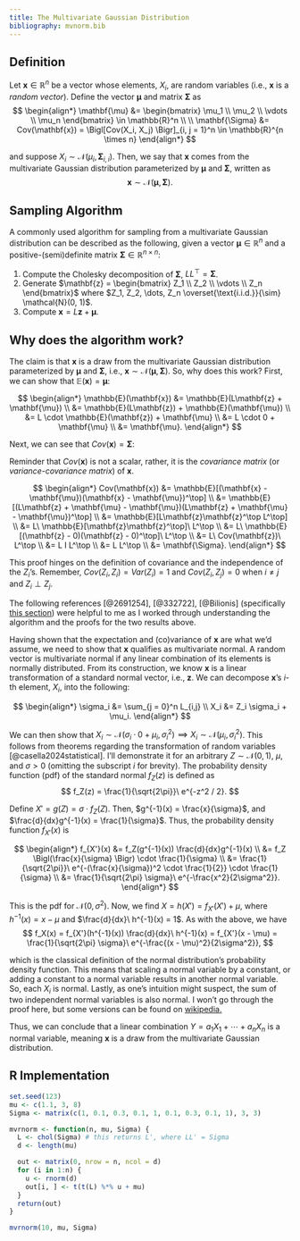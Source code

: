 ```yaml
---
title: The Multivariate Gaussian Distribution
bibliography: mvnorm.bib
---
```


## Definition

Let $\mathbf{x} \in \mathbb{R}^n$ be a vector whose elements, $X_i$, are random variables (i.e., $\mathbf{x}$ is a *random vector*). Define the vector $\mathbf{\mu}$ and matrix $\mathbf{\Sigma}$ as
$$
\begin{align*}
\mathbf{\mu} &= \begin{bmatrix} \mu_1 \\ \mu_2 \\ \vdots \\ \mu_n \end{bmatrix} \in \mathbb{R}^n \\ \\
\mathbf{\Sigma} &= Cov(\mathbf{x}) = \Bigl[Cov(X_i, X_j) \Bigr]_{i, j = 1}^n \in \mathbb{R}^{n \times n}
\end{align*}
$$

and suppose $X_i \sim \mathcal{N}(\mu_i, \mathbf{\Sigma}_{i, i})$. Then, we say that $\mathbf{x}$ comes from the multivariate Gaussian distribution parameterized by $\mathbf{\mu}$ and $\mathbf{\Sigma}$, written as
$$
\mathbf{x} \sim \mathcal{N}(\mathbf{\mu}, \mathbf{\Sigma}).
$$


## Sampling Algorithm

A commonly used algorithm for sampling from a multivariate Gaussian distribution can be described as the following, given a vector $\mathbf{\mu} \in \mathbb{R}^n$ and a positive-(semi)definite matrix $\mathbf{\Sigma} \in \mathbb{R}^{n \times n}$:

1. Compute the Cholesky decomposition of $\mathbf{\Sigma}$, $L L^\top = \mathbf{\Sigma}$.
2. Generate $\mathbf{z} = \begin{bmatrix} Z_1 \\ Z_2 \\ \vdots \\ Z_n \end{bmatrix}$ where $Z_1, Z_2, \dots, Z_n \overset{\text{i.i.d.}}{\sim} \mathcal{N}(0, 1)$.
3. Compute $\mathbf{x} = L\mathbf{z} + \mathbf{\mu}$.

## Why does the algorithm work?

The claim is that $\mathbf{x}$ is a draw from the multivariate Gaussian distribution parameterized by $\mathbf{\mu}$ and $\mathbf{\Sigma}$, i.e., $\mathbf{x} \sim \mathcal{N}(\mathbf{\mu}, \mathbf{\Sigma})$. So, why does this work? First, we can show that $\mathbb{E}(\mathbf{x}) = \mathbf{\mu}$:

$$
\begin{align*}
\mathbb{E}(\mathbf{x}) &= \mathbb{E}(L\mathbf{z} + \mathbf{\mu}) \\
  &= \mathbb{E}(L\mathbf{z}) + \mathbb{E}(\mathbf{\mu}) \\
  &= L \cdot \mathbb{E}(\mathbf{z}) + \mathbf{\mu} \\
  &= L \cdot 0 + \mathbf{\mu} \\
  &= \mathbf{\mu}.
\end{align*}
$$

Next, we can see that $Cov(\mathbf{x}) = \mathbf{\Sigma}$:

::: {.column-margin}
Reminder that $Cov(\mathbf{x})$ is not a scalar, rather, it is the *covariance matrix* (or *variance-covariance matrix*) of $\mathbf{x}$.
:::

$$
\begin{align*}
Cov(\mathbf{x}) &= \mathbb{E}[(\mathbf{x} - \mathbf{\mu})(\mathbf{x} - \mathbf{\mu})^\top] \\
  &= \mathbb{E}[(L\mathbf{z} + \mathbf{\mu} - \mathbf{\mu})(L\mathbf{z} + \mathbf{\mu} - \mathbf{\mu})^\top] \\
  &= \mathbb{E}[L\mathbf{z}\mathbf{z}^\top L^\top] \\
  &= L\ \mathbb{E}[\mathbf{z}\mathbf{z}^\top]\ L^\top \\
  &= L\ \mathbb{E}[(\mathbf{z} - 0)(\mathbf{z} - 0)^\top]\ L^\top \\
  &= L\ Cov(\mathbf{z})\ L^\top \\
  &= L I L^\top \\
  &= L L^\top \\
  &= \mathbf{\Sigma}.
\end{align*}
$$

::: {.column-margin}
This proof hinges on the definition of covariance and the independence of the $Z_i$'s. Remember, $Cov(Z_i, Z_i) = Var(Z_i) = 1$ and $Cov(Z_i, Z_j) = 0$ when $i \neq j$ and $Z_i \perp Z_j$.
:::

The following references [@2691254], [@332722], [@Bilionis] (specifically [this section](https://predictivesciencelab.github.io/data-analytics-se/lecture06/hands-on-06.2.html#sampling-the-multivariate-normal-with-diagonal-covariance-using-the-standard-normal)) were helpful to me as I worked through understanding the algorithm and the proofs for the two results above.

Having shown that the expectation and (co)variance of $\mathbf{x}$ are what we'd assume, we need to show that $\mathbf{x}$ qualifies as multivariate normal. A random vector is multivariate normal if any linear combination of its elements is normally distributed. From its construction, we know $\mathbf{x}$ is a linear transformation of a standard normal vector, i.e., $\mathbf{z}$. We can decompose $\mathbf{x}$'s $i$-th element, $X_i$, into the following:

$$
\begin{align*}
\sigma_i &= \sum_{j = 0}^n L_{i,j} \\
X_i &= Z_i \sigma_i + \mu_i.
\end{align*}
$$

We can then show that $X_i \sim \mathcal{N}(\sigma_i \cdot 0 + \mu_i, \sigma_i^2) \implies X_i \sim \mathcal{N}(\mu_i, \sigma_i^2)$. This follows from theorems regarding the transformation of random variables [@casella2024statistical]. I'll demonstrate it for an arbitrary $Z \sim \mathcal{N}(0, 1)$, $\mu$, and $\sigma > 0$ (omitting the subscript $i$ for brevity). The probability density function (pdf) of the standard normal $f_Z(z)$ is defined as 
$$
f_Z(z) = \frac{1}{\sqrt{2\pi}}\ e^{-z^2 / 2}.
$$

Define $X' = g(Z) = \sigma \cdot f_Z(Z)$. Then, $g^{-1}(x) = \frac{x}{\sigma}$, and $\frac{d}{dx}g^{-1}(x) = \frac{1}{\sigma}$. Thus, the probability density function $f_{X'}(x)$ is

$$
\begin{align*}
f_{X'}(x) &= f_Z(g^{-1}(x)) \frac{d}{dx}g^{-1}(x) \\
  &= f_Z \Bigl(\frac{x}{\sigma} \Bigr) \cdot \frac{1}{\sigma} \\
  &= \frac{1}{\sqrt{2\pi}}\ e^{-(\frac{x}{\sigma})^2 \cdot \frac{1}{2}} \cdot \frac{1}{\sigma} \\
  &= \frac{1}{\sqrt{2\pi} \sigma}\ e^{-\frac{x^2}{2\sigma^2}}.
\end{align*}
$$

This is the pdf for $\mathcal{N}(0, \sigma^2)$. Now, we find $X = h(X') = f_{X'}(X') + \mu$, where $h^{-1}(x) = x - \mu$ and $\frac{d}{dx}\ h^{-1}(x) = 1$. As with the above, we have
$$
f_X(x) = f_{X'}(h^{-1}(x)) \frac{d}{dx}\ h^{-1}(x) = f_{X'}(x - \mu) = \frac{1}{\sqrt{2\pi} \sigma}\ e^{-\frac{(x - \mu)^2}{2\sigma^2}},
$$

which is the classical definition of the normal distribution's probability density function. This means that scaling a normal variable by a constant, or adding a constant to a normal variable results in another normal variable. So, each $X_i$ is normal. Lastly, as one's intuition might suspect, the sum of two independent normal variables is also normal. I won't go through the proof here, but some versions can be found on [wikipedia.](https://en.wikipedia.org/wiki/Sum_of_normally_distributed_random_variables)

Thus, we can conclude that a linear combination $Y = a_1 X_1 + \cdots + a_n X_n$ is a normal variable, meaning $\mathbf{x}$ is a draw from the multivariate Gaussian distribution.

## R Implementation

```r
set.seed(123)
mu <- c(1.1, 3, 8)
Sigma <- matrix(c(1, 0.1, 0.3, 0.1, 1, 0.1, 0.3, 0.1, 1), 3, 3)

mvrnorm <- function(n, mu, Sigma) {
  L <- chol(Sigma) # this returns L', where LL' = Sigma
  d <- length(mu)

  out <- matrix(0, nrow = n, ncol = d)
  for (i in 1:n) {
    u <- rnorm(d)
    out[i, ] <- t(t(L) %*% u + mu)
  }
  return(out)
}

mvrnorm(10, mu, Sigma)
```
